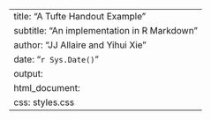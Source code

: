 ---
title: "A Tufte Handout Example"
subtitle: "An implementation in R Markdown"
author: "JJ Allaire and Yihui Xie"
date: "`r Sys.Date()`"
output:
  html_document:
    css: styles.css
---